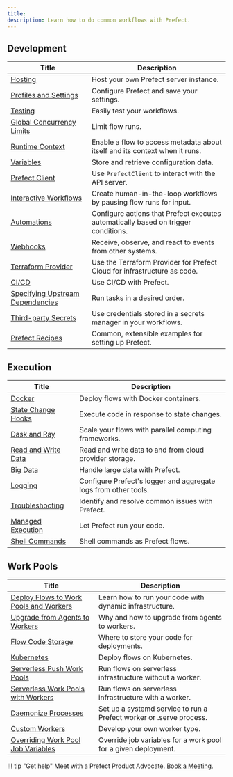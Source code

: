 ```yaml
---
title: 
description: Learn how to do common workflows with Prefect.
---
```


## Development

| Title                                                  | Description                                                                                        |
| -------------------------------------------------------- | -------------------------------------------------------------------------------------------------- |
| [Hosting](/guides/host/) | Host your own Prefect server instance. |
| [Profiles and Settings](/guides/settings/) | Configure Prefect and save your settings. |
| [Testing](/guides/testing/) | Easily test your workflows. |
| [Global Concurrency Limits](/guides/global-concurrency-limits/) | Limit flow runs. |
| [Runtime Context](/guides/runtime-context/) | Enable a flow to access metadata about itself and its context when it runs.  |
| [Variables](/guides/variables/) | Store and retrieve configuration data. |
| [Prefect Client](/guides/using-the-client/) | Use `PrefectClient` to interact with the API server. |
| [Interactive Workflows](/guides/creating-interactive-workflows/) | Create human-in-the-loop workflows by pausing flow runs for input. |
| [Automations](/guides/automations/) | Configure actions that Prefect executes automatically based on trigger conditions. |
| [Webhooks](/guides/webhooks/) | Receive, observe, and react to events from other systems. |
| [Terraform Provider](https://registry.terraform.io/providers/PrefectHQ/prefect/latest/docs/guides/getting-started) | Use the Terraform Provider for Prefect Cloud for infrastructure as code. |
| [CI/CD](/guides/ci-cd/) | Use CI/CD with Prefect. |
| [Specifying Upstream Dependencies](/guides/specifying-upstream-dependencies/) | Run tasks in a desired order. |
| [Third-party Secrets](/guides/secrets/) | Use credentials stored in a secrets manager in your workflows. |
| [Prefect Recipes](/recipes/recipes/) |  Common, extensible examples for setting up Prefect. |

## Execution

| Title                                                  | Description                                                                                        |
| -------------------------------------------------------- | -------------------------------------------------------------------------------------------------- |
| [Docker](/guides/docker/) | Deploy flows with Docker containers. |
| [State Change Hooks](/guides/state-change-hooks/) | Execute code in response to state changes. |
| [Dask and Ray](/guides/dask-ray-task-runners/) | Scale your flows with parallel computing frameworks. |
| [Read and Write Data](/guides/moving-data/) | Read and write data to and from cloud provider storage. |
| [Big Data](/guides/big-data/) | Handle large data with Prefect. |
| [Logging](/guides/logs/) | Configure Prefect's logger and aggregate logs from other tools. |
| [Troubleshooting](/guides/troubleshooting/) | Identify and resolve common issues with Prefect. |
| [Managed Execution](/guides/managed-execution/) | Let Prefect run your code. |
| [Shell Commands](/guides/cli-shell/) | Shell commands as Prefect flows. |

## Work Pools

| Title                                                  | Description                                                                                        |
| -------------------------------------------------------- | -------------------------------------------------------------------------------------------------- |
| [Deploy Flows to Work Pools and Workers](/guides/prefect-deploy/) | Learn how to run your code with dynamic infrastructure. |
| [Upgrade from Agents to Workers](/guides/upgrade-guide-agents-to-workers/) | Why and how to upgrade from agents to workers. |
| [Flow Code Storage](/guides/deployment/storage-guide/) | Where to store your code for deployments. |
| [Kubernetes](/guides/deployment/kubernetes/) | Deploy flows on Kubernetes. |
| [Serverless Push Work Pools](/guides/deployment/push-work-pools/) | Run flows on serverless infrastructure without a worker. |
| [Serverless Work Pools with Workers](/guides/deployment/serverless-workers/) | Run flows on serverless infrastructure with a worker. |
| [Daemonize Processes](/guides/deployment/daemonize/) | Set up a systemd service to run a Prefect worker or .serve process. |
| [Custom Workers](/guides/deployment/developing-a-new-worker-type/) | Develop your own worker type. |
| [Overriding Work Pool Job Variables](/guides/deployment/overriding-job-variables/) | Override job variables for a work pool for a given deployment. |

!!! tip "Get help"
    Meet with a Prefect Product Advocate. [Book a Meeting](https://calendly.com/prefect-experts/prefect-product-advocates?utm_campaign=prefect_docs_cloud&utm_content=prefect_docs&utm_medium=docs&utm_source=docs).
